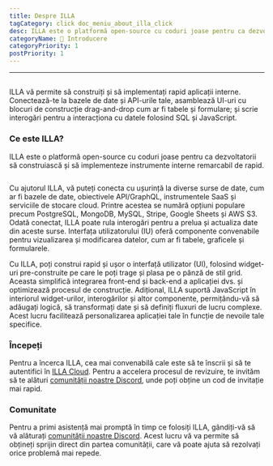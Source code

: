 ```yaml
---
title: Despre ILLA
tagCategory: click doc_meniu_about_illa_click
desc: ILLA este o platformă open-source cu coduri joase pentru ca dezvoltatorii să construiască și să implementeze instrumente interne remarcabil de rapid.
categoryName: 👋 Introducere
categoryPriority: 1
postPriority: 1
---
```


* * *

## <h2 hidden>Despre ILLA</h2>

ILLA vă permite să construiți și să implementați rapid aplicații interne. Conectează-te la bazele de date și API-urile tale, asamblează UI-uri cu blocuri de construcție drag-and-drop cum ar fi tabele și formulare; și scrie interogări pentru a interacționa cu datele folosind SQL și JavaScript.

### Ce este ILLA?

ILLA este o platformă open-source cu coduri joase pentru ca dezvoltatorii să construiască și să implementeze instrumente interne remarcabil de rapid.

<img
  src='https://cdn.illacloud.com/official-website/img/docs/introduction/about-illa-cloud.png'
  alt=""
/>

Cu ajutorul ILLA, vă puteți conecta cu ușurință la diverse surse de date, cum ar fi bazele de date, obiectivele API/GraphQL, instrumentele SaaS și serviciile de stocare cloud. Printre acestea se numără opțiuni populare precum PostgreSQL, MongoDB, MySQL, Stripe, Google Sheets și AWS S3. Odată conectat, ILLA poate rula interogări pentru a prelua și actualiza date din aceste surse. Interfața utilizatorului (IU) oferă componente convenabile pentru vizualizarea și modificarea datelor, cum ar fi tabele, graficele și formularele.

Cu ILLA, poți construi rapid și ușor o interfață utilizator (UI), folosind widget-uri pre-construite pe care le poți trage și plasa pe o pânză de stil grid. Aceasta simplifică integrarea front-end și back-end a aplicației dvs. și optimizează procesul de construcție. Adițional, ILLA suportă JavaScript în interiorul widget-urilor, interogărilor și altor componente, permițându-vă să adăugați logică, să transformați date și să definiți fluxuri de lucru complexe. Acest lucru facilitează personalizarea aplicației tale în funcție de nevoile tale specifice.

### Începeți

Pentru a încerca ILLA, cea mai convenabilă cale este să te înscrii și să te autentifici în [ILLA Cloud](https://cloud.illacloud.com/). 
Pentru a accelera procesul de revizuire, te invităm să te alături [comunității noastre Discord](https://discord.gg/illacloud), unde poți obține un cod de invitație mai rapid.

### Comunitate

Pentru a primi asistență mai promptă în timp ce folosiți ILLA, gândiți-vă să vă alăturați [comunității noastre Discord](https://discord.gg/illacloud). Acest lucru vă va permite să obțineți sprijin direct din partea comunității, care vă poate ajuta să rezolvați orice problemă mai repede. 
